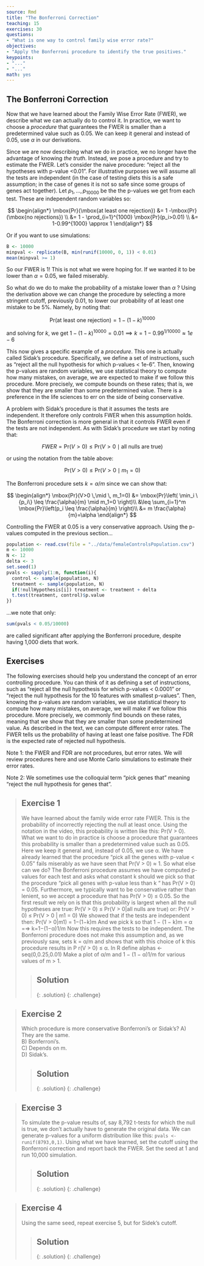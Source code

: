 ```yaml
---
source: Rmd
title: "The Bonferroni Correction"
teaching: 15
exercises: 30
questions:
- "What is one way to control family wise error rate?"
objectives:
- "Apply the Bonferroni procedure to identify the true positives."
keypoints:
- "..."
- "..."
math: yes
---
```


## The Bonferroni Correction 

Now that we have learned about the Family Wise Error Rate (FWER), we describe 
what we can actually do to control it.  In practice, we want to choose a 
_procedure_ that guarantees the FWER is smaller than a predetermined value such 
as 0.05. We can keep it general and instead of 0.05, use $\alpha$ in our 
derivations.

Since we are now describing what we do in practice, we no longer have the 
advantage of knowing _the truth_. Instead, we pose a procedure and try to 
estimate the FWER.  Let's consider the naive procedure: "reject all the 
hypotheses with p-value <0.01". For illustrative purposes we will assume all the 
tests are independent (in the case of testing diets this is a safe assumption; 
in the case of genes it is not so safe since some groups of genes act together). 
Let $p_1,\dots,p_{10000}$ be the the p-values we get from each test. These are 
independent random variables so: 

$$
\begin{align*}
\mbox{Pr}(\mbox{at least one rejection}) &= 1 -\mbox{Pr}(\mbox{no rejections}) \\
&= 1 - \prod_{i=1}^{1000} \mbox{Pr}(p_i>0.01) \\
&= 1-0.99^{1000} \approx 1
\end{align*}
$$

Or if you want to use simulations:

```r
B <- 10000
minpval <- replicate(B, min(runif(10000, 0, 1)) < 0.01)
mean(minpval >= 1)
```

So our FWER is 1! This is not what we were hoping for. If we wanted it to be 
lower than $\alpha=0.05$, we failed miserably. 

So what do we do to make the probability of a mistake lower than $\alpha$ ? 
Using the derivation above we can change the procedure by selecting a more 
stringent cutoff, previously 0.01, to lower our probability of at least one 
mistake to be 5%. Namely, by noting that: 

$$\mbox{Pr}(\mbox{at least one rejection}) =  1-(1-k)^{10000}$$

and solving for $k$, we get $1-(1-k)^{10000}=0.01 \implies k = 1-0.99^{1/10000} \approx 1e-6$

This now gives a specific example of a _procedure_. This one is actually called 
Sidak's procedure. Specifically, we define a set of instructions, such as 
"reject all the null hypothesis for which p-values < 1e-6". Then, knowing the 
p-values are random variables, we use statistical theory to compute how many 
mistakes, on average, we are expected to make if we follow this procedure. More 
precisely, we compute bounds on these rates; that is, we show that they are 
smaller than some predetermined value. There is a preference in the life 
sciences to err on the side of being conservative.

A problem with Sidak's procedure is that it assumes the tests are independent. 
It therefore only controls FWER when this assumption holds. The Bonferroni 
correction is more general in that it controls FWER even if the tests are not 
independent. 
As with Sidak's procedure we start by noting that: 

$$FWER = \mbox{Pr}(V>0) \leq \mbox{Pr}(V>0 \mid \mbox{all nulls are true})$$

or using the notation from the table above:

$$\mbox{Pr}(V>0) \leq \mbox{Pr}(V>0 \mid m_1=0)$$

The Bonferroni procedure sets $k=\alpha/m$ since we can show that:

$$
\begin{align*}
\mbox{Pr}(V>0 \,\mid \, m_1=0) &= \mbox{Pr}\left( \min_i \{p_i\} \leq \frac{\alpha}{m} \mid m_1=0 \right)\\
 &\leq \sum_{i=1}^m \mbox{Pr}\left(p_i \leq \frac{\alpha}{m} \right)\\
 &= m \frac{\alpha}{m}=\alpha
\end{align*}
$$

Controlling the FWER at 0.05 is a very conservative approach. Using the p-values computed in the previous section...

```r
population <- read.csv(file = "../data/femaleControlsPopulation.csv")
m <- 10000
N <- 12
delta <- 3
set.seed(1)
pvals <- sapply(1:m, function(i){
  control <- sample(population, N)
  treatment <- sample(population, N)
  if(!nullHypothesis[i]) treatment <- treatment + delta
  t.test(treatment, control)$p.value
})
```

...we note that only:

```r
sum(pvals < 0.05/10000)
```

are called significant after applying the Bonferroni procedure, despite having 
1,000 diets that work. 

## Exercises
The following exercises should help you understand the concept of an error 
controlling procedure. You can think of it as defining a set of instructions, 
such as “reject all the null hypothesis for which p-values < 0.0001” or “reject 
the null hypothesis for the 10 features with smallest p-values”. Then, knowing 
the p-values are random variables, we use statistical theory to compute how many 
mistakes, on average, we will make if we follow this procedure. More precisely, 
we commonly find bounds on these rates, meaning that we show that they are 
smaller than some predetermined value.
As described in the text, we can compute different error rates. The FWER tells 
us the probability of having at least one false positive. The FDR is the 
expected rate of rejected null hypothesis.

Note 1: the FWER and FDR are not procedures, but error rates. We will review 
procedures here and use Monte Carlo simulations to estimate their error rates.

Note 2: We sometimes use the colloquial term “pick genes that” meaning “reject 
the null hypothesis for genes that”.

> ## Exercise 1
> We have learned about the family wide error rate FWER. This is the probability 
> of incorrectly rejecting the null at least once. Using the notation in the 
> video, this probability is written like this: Pr(V > 0).
> What we want to do in practice is choose a procedure that guarantees this 
> probability is smaller than a predetermined value such as 0.05. Here we keep 
> it general and, instead of 0.05, we use α.
> We have already learned that the procedure “pick all the genes with p-value <
> 0.05” fails miserably as we have seen that Pr(V > 0) ≈ 1. So what else can we 
> do?
> The Bonferroni procedure assumes we have computed p-values for each test and 
> asks what constant k should we pick so that the procedure “pick all genes with 
> p-value less than k “ has Pr(V > 0) = 0.05. Furthermore, we typically want to 
> be conservative rather than lenient, so we accept a procedure that has 
> Pr(V > 0) ≤ 0.05.
> So the first result we rely on is that this probability is largest when all 
> the null hypotheses are true:
> Pr(V > 0) ≤ Pr(V > 0|all nulls are true)
> or:
> Pr(V > 0) ≤ Pr(V > 0 | m1 = 0) 
> We showed that if the tests are independent then:
> Pr(V > 0|m1) = 1−(1−k)m 
> And we pick k so that 1 − (1 − k)m = α =⇒ k=1−(1−α)1/m
> Now this requires the tests to be independent. The Bonferroni procedure does 
> not make this assumption and, as we previously saw, sets k = α/m and shows 
> that with this choice of k this procedure results in P r(V > 0) ≤ α.
> In R define
> alphas <- seq(0,0.25,0.01)
> Make a plot of α/m and 1 − (1 − α)1/m for various values of m > 1.
> 
> > ## Solution
> > 
> {: .solution}
{: .challenge}

> ## Exercise 2
> Which procedure is more conservative Bonferroni’s or Sidak’s?
> A) They are the same.  
> B) Bonferroni's.  
> C) Depends on m.  
> D) Sidak’s.  
> 
> > ## Solution
> > 
> {: .solution}
{: .challenge}

> ## Exercise 3
> To simulate the p-value results of, say 8,792 t-tests for which the null is 
> true, we don’t actually have to generate the original data. We can generate 
> p-values for a uniform distribution like this: `pvals <- runif(8793,0,1)`. 
> Using what we have learned, set the cutoff using the Bonferroni correction and 
> report back the FWER. Set the seed at 1 and run 10,000 simulation.
> 
> > ## Solution
> > 
> {: .solution}
{: .challenge}

> ## Exercise 4
> Using the same seed, repeat exercise 5, but for Sidek’s cutoff.
> 
> > ## Solution
> > 
> {: .solution}
{: .challenge}

